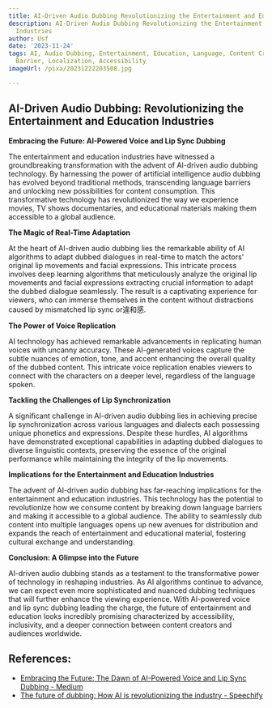 ```yaml
---
title: AI-Driven Audio Dubbing Revolutionizing the Entertainment and Education Industries
description: AI-Driven Audio Dubbing Revolutionizing the Entertainment and Education
  Industries
author: Usf
date: '2023-11-24'
tags: AI, Audio Dubbing, Entertainment, Education, Language, Content Creation, Language
  Barrier, Localization, Accessibility
imageUrl: /pixa/20231222203508.jpg

---
```

## AI-Driven Audio Dubbing: Revolutionizing the Entertainment  and  Education Industries

**Embracing the Future: AI-Powered Voice and Lip Sync Dubbing**

The  entertainment and education  industries  have witnessed a groundbreaking transformation  with the advent  of  AI-driven audio dubbing technology. By harnessing the power of artificial intelligence audio dubbing has evolved beyond traditional  methods, transcending language barriers and unlocking new  possibilities for content consumption. This transformative technology has revolutionized the way we experience  movies, TV shows documentaries, and educational  materials making them accessible to a global audience.

**The Magic of Real-Time Adaptation**

At the heart  of AI-driven audio dubbing lies the  remarkable ability of AI algorithms to adapt dubbed  dialogues in  real-time to match the actors' original lip movements and facial expressions. This intricate process involves deep learning  algorithms that meticulously analyze the original lip movements and facial expressions extracting crucial information to adapt the dubbed dialogue seamlessly. The result is a captivating experience for viewers, who can  immerse themselves in  the content without distractions caused by  mismatched lip  sync or違和感.

**The Power of Voice Replication**

AI technology has achieved remarkable advancements in replicating human voices with  uncanny accuracy. These AI-generated voices capture the subtle nuances of emotion, tone, and accent enhancing  the overall quality of the dubbed content. This intricate voice replication enables viewers to connect with  the characters on a deeper level, regardless of the language spoken.

**Tackling the Challenges of Lip Synchronization**

A significant challenge in AI-driven audio dubbing  lies in  achieving precise lip synchronization across various languages and dialects each possessing unique phonetics and expressions. Despite these hurdles,  AI algorithms have demonstrated exceptional capabilities in adapting dubbed dialogues to diverse linguistic contexts, preserving the essence of the original performance while maintaining the integrity of  the lip movements.

**Implications for  the Entertainment  and Education Industries**

The advent of AI-driven audio dubbing has far-reaching implications for the entertainment and education industries. This technology has the potential to revolutionize how we consume content by breaking down language barriers and  making  it accessible to a global audience. The ability to seamlessly dub content into multiple  languages opens up new avenues for distribution and expands the  reach  of entertainment and educational material, fostering cultural exchange and understanding.

**Conclusion: A Glimpse into the  Future**

AI-driven audio dubbing stands as a testament to the transformative power of technology in reshaping industries. As AI algorithms continue to advance,  we can expect even more sophisticated and nuanced dubbing techniques that will further enhance the viewing experience. With AI-powered voice  and lip sync dubbing leading the charge,  the future of entertainment  and  education looks incredibly promising characterized  by accessibility, inclusivity, and a deeper connection between content creators and audiences worldwide.

## References:
- [Embracing the Future: The Dawn of AI-Powered Voice and Lip Sync Dubbing - Medium](https://medium.com/@WanderingNutBlog/embracing-the-future-the-dawn-of-ai-powered-voice-and-lip-sync-dubbing-56c525570a35)
- [The future of dubbing: How AI is revolutionizing the industry - Speechify](https://speechify.com/blog/ai-future-dubbing-industry/?source=post_page-----417e7087b7d--------------------------------&landing_url=https%3A%2F%2Fspeechify.com%2Fblog%2Fai-future-dubbing-industry%2F)
